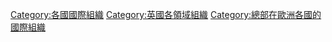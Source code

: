 [[Category:各國國際組織|Category:各國國際組織]]
[[Category:英國各領域組織|Category:英國各領域組織]]
[[Category:總部在歐洲各國的國際組織|Category:總部在歐洲各國的國際組織]]